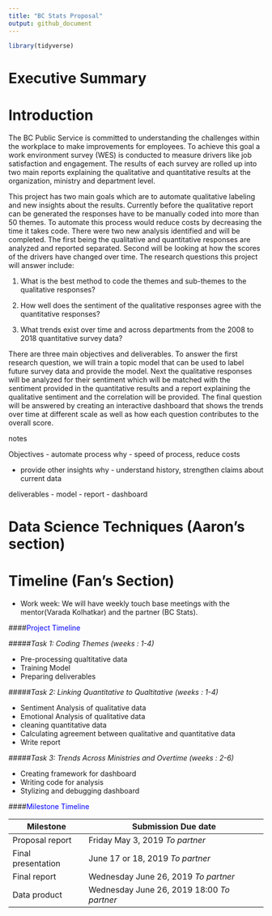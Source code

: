 ```yaml
---
title: "BC Stats Proposal"
output: github_document
---
```


```r
library(tidyverse)


```


# Executive Summary



# Introduction

The BC Public Service is committed to understanding the challenges within the workplace to make improvements for employees. To achieve this goal a work environment survey (WES) is conducted to measure drivers like job satisfaction and engagement. The results of each survey are rolled up into two main reports explaining the qualitative and quantitative results at the organization, ministry and department level. 

This project has two main goals which are to automate qualitative labeling and new insights about the results. Currently before the qualitative report can be generated the responses have to be manually coded into more than 50 themes. To automate this process would reduce costs by decreasing the time it takes code. There were two new analysis identified and will be completed. The first being the qualitative and quantitative responses are analyzed and reported separated. Second will be looking at how the scores of the drivers have changed over time.
The research questions this project will answer include: 

1. What is the best method to code the themes and sub-themes to the qualitative responses?

2. How well does the sentiment of the qualitative responses agree with the quantitative responses?

3. What trends exist over time and across departments from the 2008 to 2018 quantitative survey data?

There are three main objectives and deliverables. To answer the first research question, we will train a topic model that can be used to label future survey data and provide the model. Next the qualitative responses will be analyzed for their sentiment which will be matched with the sentiment provided in the quantitative results and a report explaining the qualitative sentiment and the correlation will be provided. The final question will be answered by creating an interactive dashboard that shows the trends over time at different scale as well as how each question contributes to the overall score.


notes

Objectives 
- automate process 
  why - speed of process, reduce costs

- provide other insights
  why - understand history, strengthen claims about current data
  
deliverables
 - model
 - report
 - dashboard
















# Data Science Techniques (Aaron's section)











# Timeline (Fan's Section)
+ Work week: We will have weekly touch base meetings with the mentor(Varada Kolhatkar) and the partner (BC Stats).

####<span style="color:blue">Project Timeline</span>

#####*Task 1: Coding Themes (weeks : 1-4)*

   + Pre-processing qualtitative data  
   + Training Model 
   + Preparing deliverables 

#####*Task 2: Linking Quantitative to Qualtitative (weeks : 1-4)*
  
   + Sentiment Analysis of qualitative data 
   + Emotional Analysis of qualitative data 
   + cleaning quantitative data 
   + Calculating agreement between qualitative and quantitative data 
   + Write report

#####*Task 3: Trends Across Ministries and Overtime (weeks : 2-6)*

   + Creating framework for dashboard 
   + Writing code for analysis 
   + Stylizing  and debugging dashboard

####<span style="color:blue">Milestone Timeline</span>


| Milestone | Submission Due date | 
|------|----|
| Proposal report | Friday May 3, 2019 _To partner_
| Final presentation | June 17 or 18, 2019 _To partner_
| Final report | Wednesday June 26, 2019  _To partner_  
| Data product | Wednesday June 26, 2019 18:00 _To partner_   











